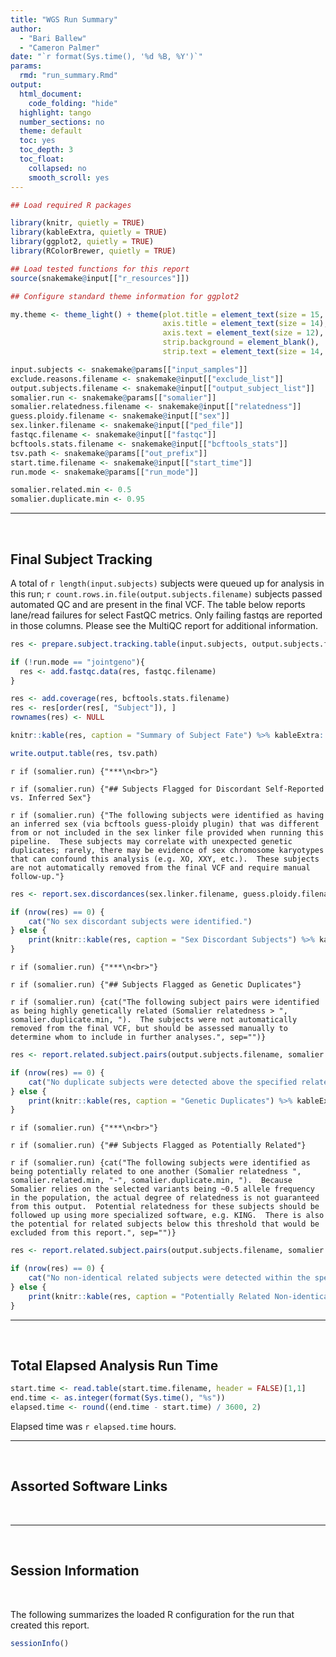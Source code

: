 ```yaml
---
title: "WGS Run Summary"
author:
  - "Bari Ballew"
  - "Cameron Palmer"
date: "`r format(Sys.time(), '%d %B, %Y')`"
params:
  rmd: "run_summary.Rmd"
output:
  html_document:
    code_folding: "hide"
  highlight: tango
  number_sections: no
  theme: default
  toc: yes
  toc_depth: 3
  toc_float:
    collapsed: no
    smooth_scroll: yes
---
```


```r
## Load required R packages

library(knitr, quietly = TRUE)
library(kableExtra, quietly = TRUE)
library(ggplot2, quietly = TRUE)
library(RColorBrewer, quietly = TRUE)
```

```r
## Load tested functions for this report
source(snakemake@input[["r_resources"]])
```

```r
## Configure standard theme information for ggplot2

my.theme <- theme_light() + theme(plot.title = element_text(size = 15, hjust = 0.5),
                                  axis.title = element_text(size = 14),
                                  axis.text = element_text(size = 12),
                                  strip.background = element_blank(),
                                  strip.text = element_text(size = 14, colour = "black"))
```

```r
input.subjects <- snakemake@params[["input_samples"]]
exclude.reasons.filename <- snakemake@input[["exclude_list"]]
output.subjects.filename <- snakemake@input[["output_subject_list"]]
somalier.run <- snakemake@params[["somalier"]]
somalier.relatedness.filename <- snakemake@input[["relatedness"]]
guess.ploidy.filename <- snakemake@input[["sex"]]
sex.linker.filename <- snakemake@input[["ped_file"]]
fastqc.filename <- snakemake@input[["fastqc"]]
bcftools.stats.filename <- snakemake@input[["bcftools_stats"]]
tsv.path <- snakemake@params[["out_prefix"]]
start.time.filename <- snakemake@input[["start_time"]]
run.mode <- snakemake@params[["run_mode"]]
```

```r
somalier.related.min <- 0.5
somalier.duplicate.min <- 0.95
```

***
<br>

## Final Subject Tracking

A total of `r length(input.subjects)` subjects were queued up for analysis in this run; `r count.rows.in.file(output.subjects.filename)` subjects passed automated QC and are present in the final VCF.  The table below reports lane/read failures for select FastQC metrics.  Only failing fastqs are reported in those columns.  Please see the MultiQC report for additional information.

```r
res <- prepare.subject.tracking.table(input.subjects, output.subjects.filename, exclude.reasons.filename)

if (!run.mode == "jointgeno"){
  res <- add.fastqc.data(res, fastqc.filename)
}

res <- add.coverage(res, bcftools.stats.filename)
res <- res[order(res[, "Subject"]), ]
rownames(res) <- NULL

knitr::kable(res, caption = "Summary of Subject Fate") %>% kableExtra::kable_styling("striped", position = "left", full_width = FALSE)

write.output.table(res, tsv.path)
```
`r if (somalier.run) {"***\n<br>"}`

`r if (somalier.run) {"## Subjects Flagged for Discordant Self-Reported vs. Inferred Sex"}`

`r if (somalier.run) {"The following subjects were identified as having an inferred sex (via bcftools guess-ploidy plugin) that was different from or not included in the sex linker file provided when running this pipeline.  These subjects may correlate with unexpected genetic duplicates; rarely, there may be evidence of sex chromosome karyotypes that can confound this analysis (e.g. XO, XXY, etc.).  These subjects are not automatically removed from the final VCF and
require manual follow-up."}`


```r
res <- report.sex.discordances(sex.linker.filename, guess.ploidy.filename)

if (nrow(res) == 0) {
    cat("No sex discordant subjects were identified.")
} else {
    print(knitr::kable(res, caption = "Sex Discordant Subjects") %>% kableExtra::kable_styling("striped", position = "left", full_width = FALSE))
}
```

`r if (somalier.run) {"***\n<br>"}`

`r if (somalier.run) {"## Subjects Flagged as Genetic Duplicates"}`

`r if (somalier.run) {cat("The following subject pairs were identified as being highly genetically related (Somalier relatedness > ",
somalier.duplicate.min, ").  The subjects were not automatically removed from the final VCF, but should be assessed manually to determine whom to
include in further analyses.", sep="")}`

```r
res <- report.related.subject.pairs(output.subjects.filename, somalier.relatedness.filename, somalier.duplicate.min, 1.0)

if (nrow(res) == 0) {
    cat("No duplicate subjects were detected above the specified relatedness cutoff.")
} else {
    print(knitr::kable(res, caption = "Genetic Duplicates") %>% kableExtra::kable_styling("striped", position = "left", full_width = FALSE))
}
```

`r if (somalier.run) {"***\n<br>"}`

`r if (somalier.run) {"## Subjects Flagged as Potentially Related"}`

`r if (somalier.run) {cat("The following subjects were identified as being potentially related to one another (Somalier relatedness ",
somalier.related.min, "-", somalier.duplicate.min, ").  Because Somalier relies on the selected variants being ~0.5 allele frequency in the population,
the actual degree of relatedness is not guaranteed from this output.  Potential relatedness for these subjects should be followed up using more
specialized software, e.g. KING.  There is also the potential for related subjects below this threshold that would be excluded from this report.",
sep="")}`

```r
res <- report.related.subject.pairs(output.subjects.filename, somalier.relatedness.filename, somalier.related.min, somalier.duplicate.min)

if (nrow(res) == 0) {
    cat("No non-identical related subjects were detected within the specified range.")
} else {
    print(knitr::kable(res, caption = "Potentially Related Non-identical Subjects") %>% kableExtra::kable_styling("striped", position = "left", full_width = FALSE))
}
```

***
<br>

## Total Elapsed Analysis Run Time

```r
start.time <- read.table(start.time.filename, header = FALSE)[1,1]
end.time <- as.integer(format(Sys.time(), "%s"))
elapsed.time <- round((end.time - start.time) / 3600, 2)
```

Elapsed time was `r elapsed.time` hours.

***
<br>

## Assorted Software Links

<br>

***
<br>

## Session Information

<br>

The following summarizes the loaded R configuration for the run that created this report.

```r
sessionInfo()
```
